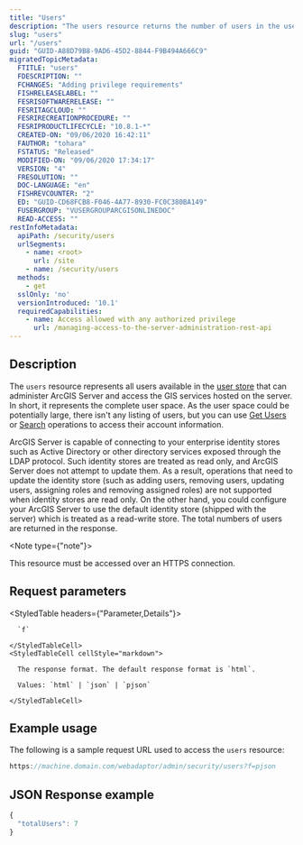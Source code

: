 ```yaml
---
title: "Users"
description: "The users resource returns the number of users in the user store that can administer and access GIS services hosted on the server."
slug: "users"
url: "/users"
guid: "GUID-A88D79B8-9AD6-45D2-8844-F9B494A666C9"
migratedTopicMetadata:
  FTITLE: "users"
  FDESCRIPTION: ""
  FCHANGES: "Adding privilege requirements"
  FISHRELEASELABEL: ""
  FESRISOFTWARERELEASE: ""
  FESRITAGCLOUD: ""
  FESRIRECREATIONPROCEDURE: ""
  FESRIPRODUCTLIFECYCLE: "10.8.1-*"
  CREATED-ON: "09/06/2020 16:42:11"
  FAUTHOR: "tohara"
  FSTATUS: "Released"
  MODIFIED-ON: "09/06/2020 17:34:17"
  VERSION: "4"
  FRESOLUTION: ""
  DOC-LANGUAGE: "en"
  FISHREVCOUNTER: "2"
  ED: "GUID-CD68FCB8-F046-4A77-8930-FC0C380BA149"
  FUSERGROUP: "VUSERGROUPARCGISONLINEDOC"
  READ-ACCESS: ""
restInfoMetadata:
  apiPath: /security/users
  urlSegments:
    - name: <root>
      url: /site
    - name: /security/users
  methods:
    - get
  sslOnly: 'no'
  versionIntroduced: '10.1'
  requiredCapabilities:
    - name: Access allowed with any authorized privilege
      url: /managing-access-to-the-server-administration-rest-api
---
```


## Description

The `users` resource represents all users available in the [user store](/userstore) that can administer ArcGIS Server and access the GIS services hosted on the server. In short, it represents the complete user space. As the user space could be potentially large, there isn't any listing of users, but you can use [Get Users](/getusers) or [Search](/searchusers) operations to access their account information. 

ArcGIS Server is capable of connecting to your enterprise identity stores such as Active Directory or other directory services exposed through the LDAP protocol. Such identity stores are treated as read only, and ArcGIS Server does not attempt to update them. As a result, operations that need to update the identity store (such as adding users, removing users, updating users, assigning roles and removing assigned roles) are not supported when identity stores are read only. On the other hand, you could configure your ArcGIS Server to use the default identity store (shipped with the server) which is treated as a read-write store. The total numbers of users are returned in the response. 

<Note type={"note"}>

This resource must be accessed over an HTTPS connection.

</Note>


##  Request parameters

<StyledTable headers={"Parameter,Details"}>
  <StyledTableRow>
    <StyledTableCell cellStyle="markdown">

      `f` 

    </StyledTableCell>
    <StyledTableCell cellStyle="markdown">

      The response format. The default response format is `html`. 

      Values: `html` | `json` | `pjson`

    </StyledTableCell>
  </StyledTableRow>
</StyledTable>


## Example usage

The following is a sample request URL used to access the `users` resource:

```javascript
https://machine.domain.com/webadaptor/admin/security/users?f=pjson
```

## JSON Response example

```javascript
{
  "totalUsers": 7	
}
```